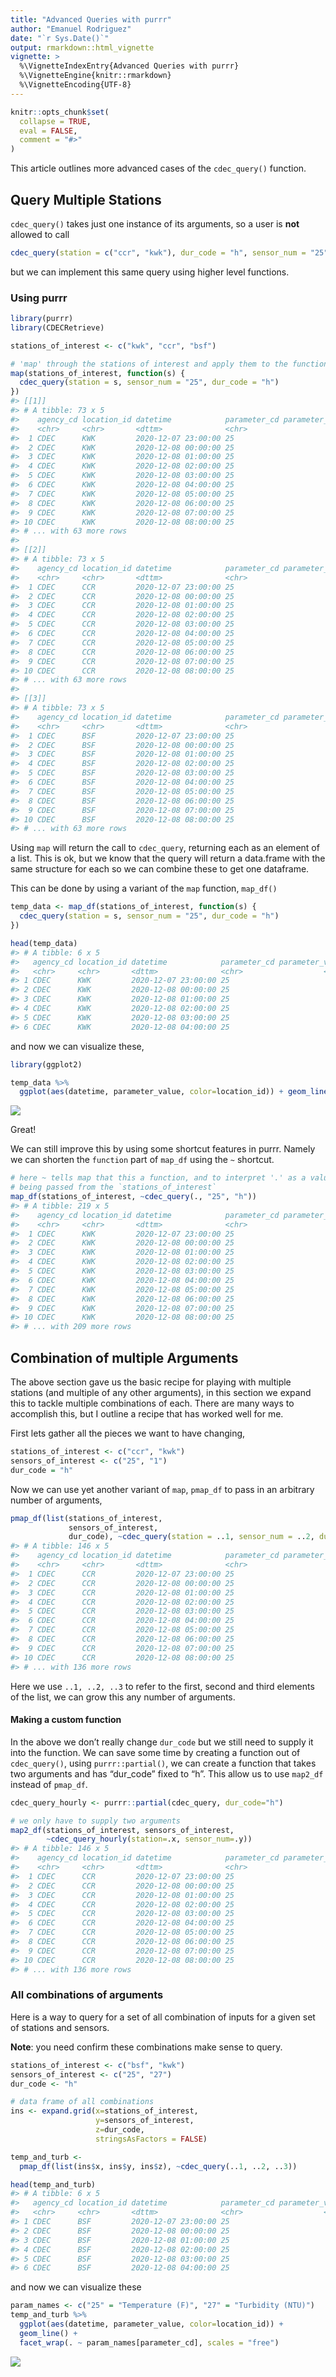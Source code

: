 ```yaml
---
title: "Advanced Queries with purrr"
author: "Emanuel Rodriguez"
date: "`r Sys.Date()`"
output: rmarkdown::html_vignette
vignette: >
  %\VignetteIndexEntry{Advanced Queries with purrr}
  %\VignetteEngine{knitr::rmarkdown}
  %\VignetteEncoding{UTF-8}
---
```


```r
knitr::opts_chunk$set(
  collapse = TRUE,
  eval = FALSE,
  comment = "#>"
)
```


This article outlines more advanced cases of the `cdec_query()` function.

## Query Multiple Stations 

`cdec_query()` takes just one instance of its arguments, so a user is **not** allowed 
to call 

```r
cdec_query(station = c("ccr", "kwk"), dur_code = "h", sensor_num = "25")
```

but we can implement this same query using higher level functions.

### Using purrr

```r
library(purrr)
library(CDECRetrieve)

stations_of_interest <- c("kwk", "ccr", "bsf")

# 'map' through the stations of interest and apply them to the function
map(stations_of_interest, function(s) {
  cdec_query(station = s, sensor_num = "25", dur_code = "h")
})
#> [[1]]
#> # A tibble: 73 x 5
#>    agency_cd location_id datetime            parameter_cd parameter_value
#>    <chr>     <chr>       <dttm>              <chr>                  <dbl>
#>  1 CDEC      KWK         2020-12-07 23:00:00 25                      52.9
#>  2 CDEC      KWK         2020-12-08 00:00:00 25                      52.9
#>  3 CDEC      KWK         2020-12-08 01:00:00 25                      52.9
#>  4 CDEC      KWK         2020-12-08 02:00:00 25                      52.8
#>  5 CDEC      KWK         2020-12-08 03:00:00 25                      52.8
#>  6 CDEC      KWK         2020-12-08 04:00:00 25                      52.8
#>  7 CDEC      KWK         2020-12-08 05:00:00 25                      52.8
#>  8 CDEC      KWK         2020-12-08 06:00:00 25                      52.8
#>  9 CDEC      KWK         2020-12-08 07:00:00 25                      52.8
#> 10 CDEC      KWK         2020-12-08 08:00:00 25                      52.8
#> # ... with 63 more rows
#> 
#> [[2]]
#> # A tibble: 73 x 5
#>    agency_cd location_id datetime            parameter_cd parameter_value
#>    <chr>     <chr>       <dttm>              <chr>                  <dbl>
#>  1 CDEC      CCR         2020-12-07 23:00:00 25                      52.4
#>  2 CDEC      CCR         2020-12-08 00:00:00 25                      52.2
#>  3 CDEC      CCR         2020-12-08 01:00:00 25                      52.1
#>  4 CDEC      CCR         2020-12-08 02:00:00 25                      52  
#>  5 CDEC      CCR         2020-12-08 03:00:00 25                      51.9
#>  6 CDEC      CCR         2020-12-08 04:00:00 25                      51.9
#>  7 CDEC      CCR         2020-12-08 05:00:00 25                      51.8
#>  8 CDEC      CCR         2020-12-08 06:00:00 25                      51.7
#>  9 CDEC      CCR         2020-12-08 07:00:00 25                      51.6
#> 10 CDEC      CCR         2020-12-08 08:00:00 25                      51.6
#> # ... with 63 more rows
#> 
#> [[3]]
#> # A tibble: 73 x 5
#>    agency_cd location_id datetime            parameter_cd parameter_value
#>    <chr>     <chr>       <dttm>              <chr>                  <dbl>
#>  1 CDEC      BSF         2020-12-07 23:00:00 25                      52.4
#>  2 CDEC      BSF         2020-12-08 00:00:00 25                      52.2
#>  3 CDEC      BSF         2020-12-08 01:00:00 25                      52  
#>  4 CDEC      BSF         2020-12-08 02:00:00 25                      51.9
#>  5 CDEC      BSF         2020-12-08 03:00:00 25                      51.7
#>  6 CDEC      BSF         2020-12-08 04:00:00 25                      51.5
#>  7 CDEC      BSF         2020-12-08 05:00:00 25                      51.2
#>  8 CDEC      BSF         2020-12-08 06:00:00 25                      50.9
#>  9 CDEC      BSF         2020-12-08 07:00:00 25                      50.7
#> 10 CDEC      BSF         2020-12-08 08:00:00 25                      50.5
#> # ... with 63 more rows
```

Using `map` will return the call to `cdec_query`, returning each as an element of a list.
This is ok, but we know that the query will return a data.frame with the same structure 
for each so we can combine these to get one dataframe. 

This can be done by using a variant of the `map` function, `map_df()`

```r
temp_data <- map_df(stations_of_interest, function(s) {
  cdec_query(station = s, sensor_num = "25", dur_code = "h")
})

head(temp_data)
#> # A tibble: 6 x 5
#>   agency_cd location_id datetime            parameter_cd parameter_value
#>   <chr>     <chr>       <dttm>              <chr>                  <dbl>
#> 1 CDEC      KWK         2020-12-07 23:00:00 25                      52.9
#> 2 CDEC      KWK         2020-12-08 00:00:00 25                      52.9
#> 3 CDEC      KWK         2020-12-08 01:00:00 25                      52.9
#> 4 CDEC      KWK         2020-12-08 02:00:00 25                      52.8
#> 5 CDEC      KWK         2020-12-08 03:00:00 25                      52.8
#> 6 CDEC      KWK         2020-12-08 04:00:00 25                      52.8
```

and now we can visualize these, 

```r
library(ggplot2)

temp_data %>% 
  ggplot(aes(datetime, parameter_value, color=location_id)) + geom_line()
```
![](https://raw.githubusercontent.com/FlowWest/CDECRetrieve/v1.0/images/advanced-queries-plot-1.png)

Great! 

We can still improve this by using some shortcut features in purrr. Namely we can 
shorten the `function` part of `map_df` using the `~` shortcut.

```r
# here ~ tells map that this a function, and to interpret '.' as a value
# being passed from the `stations_of_interest`
map_df(stations_of_interest, ~cdec_query(., "25", "h"))
#> # A tibble: 219 x 5
#>    agency_cd location_id datetime            parameter_cd parameter_value
#>    <chr>     <chr>       <dttm>              <chr>                  <dbl>
#>  1 CDEC      KWK         2020-12-07 23:00:00 25                      52.9
#>  2 CDEC      KWK         2020-12-08 00:00:00 25                      52.9
#>  3 CDEC      KWK         2020-12-08 01:00:00 25                      52.9
#>  4 CDEC      KWK         2020-12-08 02:00:00 25                      52.8
#>  5 CDEC      KWK         2020-12-08 03:00:00 25                      52.8
#>  6 CDEC      KWK         2020-12-08 04:00:00 25                      52.8
#>  7 CDEC      KWK         2020-12-08 05:00:00 25                      52.8
#>  8 CDEC      KWK         2020-12-08 06:00:00 25                      52.8
#>  9 CDEC      KWK         2020-12-08 07:00:00 25                      52.8
#> 10 CDEC      KWK         2020-12-08 08:00:00 25                      52.8
#> # ... with 209 more rows
```


## Combination of multiple Arguments

The above section gave us the basic recipe for playing with multiple stations (and 
multiple of any other arguments), in this section we expand this to tackle multiple 
combinations of each. There are many ways to accomplish this, but I outline a recipe
that has worked well for me. 

First lets gather all the pieces we want to have changing,

```r
stations_of_interest <- c("ccr", "kwk")
sensors_of_interest <- c("25", "1")
dur_code = "h"
```

Now we can use yet another variant of `map`, `pmap_df` to pass in an 
arbitrary number of arguments, 

```r
pmap_df(list(stations_of_interest, 
             sensors_of_interest, 
             dur_code), ~cdec_query(station = ..1, sensor_num = ..2, dur_code = ..3))
#> # A tibble: 146 x 5
#>    agency_cd location_id datetime            parameter_cd parameter_value
#>    <chr>     <chr>       <dttm>              <chr>                  <dbl>
#>  1 CDEC      CCR         2020-12-07 23:00:00 25                      52.4
#>  2 CDEC      CCR         2020-12-08 00:00:00 25                      52.2
#>  3 CDEC      CCR         2020-12-08 01:00:00 25                      52.1
#>  4 CDEC      CCR         2020-12-08 02:00:00 25                      52  
#>  5 CDEC      CCR         2020-12-08 03:00:00 25                      51.9
#>  6 CDEC      CCR         2020-12-08 04:00:00 25                      51.9
#>  7 CDEC      CCR         2020-12-08 05:00:00 25                      51.8
#>  8 CDEC      CCR         2020-12-08 06:00:00 25                      51.7
#>  9 CDEC      CCR         2020-12-08 07:00:00 25                      51.6
#> 10 CDEC      CCR         2020-12-08 08:00:00 25                      51.6
#> # ... with 136 more rows
```

Here we use `..1, ..2, ..3` to refer to the first, second and third elements of the list,
we can grow this any number of arguments. 


#### Making a custom function 

In the above we don't really change `dur_code` but we still need to supply it into 
the function. We can save some time by creating a function out of `cdec_query()`, using
`purrr::partial()`, we can create a function that takes two arguments and has "dur_code"
fixed to "h". This allow us to use `map2_df` instead of `pmap_df`.

```r
cdec_query_hourly <- purrr::partial(cdec_query, dur_code="h")

# we only have to supply two arguments
map2_df(stations_of_interest, sensors_of_interest, 
        ~cdec_query_hourly(station=.x, sensor_num=.y))
#> # A tibble: 146 x 5
#>    agency_cd location_id datetime            parameter_cd parameter_value
#>    <chr>     <chr>       <dttm>              <chr>                  <dbl>
#>  1 CDEC      CCR         2020-12-07 23:00:00 25                      52.4
#>  2 CDEC      CCR         2020-12-08 00:00:00 25                      52.2
#>  3 CDEC      CCR         2020-12-08 01:00:00 25                      52.1
#>  4 CDEC      CCR         2020-12-08 02:00:00 25                      52  
#>  5 CDEC      CCR         2020-12-08 03:00:00 25                      51.9
#>  6 CDEC      CCR         2020-12-08 04:00:00 25                      51.9
#>  7 CDEC      CCR         2020-12-08 05:00:00 25                      51.8
#>  8 CDEC      CCR         2020-12-08 06:00:00 25                      51.7
#>  9 CDEC      CCR         2020-12-08 07:00:00 25                      51.6
#> 10 CDEC      CCR         2020-12-08 08:00:00 25                      51.6
#> # ... with 136 more rows
```


### All combinations of arguments

Here is a way to query for a set of all combination of inputs for a given set of 
stations and sensors. 

**Note**: you need confirm these combinations make sense to query.

```r
stations_of_interest <- c("bsf", "kwk")
sensors_of_interest <- c("25", "27")
dur_code <- "h"

# data frame of all combinations
ins <- expand.grid(x=stations_of_interest, 
                   y=sensors_of_interest, 
                   z=dur_code, 
                   stringsAsFactors = FALSE)

temp_and_turb <- 
  pmap_df(list(ins$x, ins$y, ins$z), ~cdec_query(..1, ..2, ..3))

head(temp_and_turb)
#> # A tibble: 6 x 5
#>   agency_cd location_id datetime            parameter_cd parameter_value
#>   <chr>     <chr>       <dttm>              <chr>                  <dbl>
#> 1 CDEC      BSF         2020-12-07 23:00:00 25                      52.4
#> 2 CDEC      BSF         2020-12-08 00:00:00 25                      52.2
#> 3 CDEC      BSF         2020-12-08 01:00:00 25                      52  
#> 4 CDEC      BSF         2020-12-08 02:00:00 25                      51.9
#> 5 CDEC      BSF         2020-12-08 03:00:00 25                      51.7
#> 6 CDEC      BSF         2020-12-08 04:00:00 25                      51.5
```

and now we can visualize these

```r
param_names <- c("25" = "Temperature (F)", "27" = "Turbidity (NTU)")
temp_and_turb %>% 
  ggplot(aes(datetime, parameter_value, color=location_id)) + 
  geom_line() + 
  facet_wrap(. ~ param_names[parameter_cd], scales = "free")
```
![](https://raw.githubusercontent.com/FlowWest/CDECRetrieve/v1.0/images/advanced-queries-plot-2.png)







